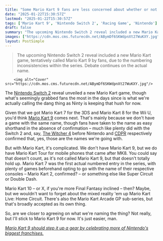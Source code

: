 ```yaml
---
title: "Some Mario Kart 9 fans are less concerned about whether or not the racer will be Nintendo Switch 2's launch title than they are about its name"
date: "2025-01-22T15:30:57Z"
lastmod: "2025-01-22T15:30:57Z"
tags: ['Mario Kart 9', 'Nintendo Switch 2', 'Racing Game', 'Nintendo']
draft: false
summary: "The upcoming Nintendo Switch 2 reveal included a new Mario Kart game, tentatively called Mario Kart 9 by fans,  due to the numbering inconsistencies within the series.  Debate continues on the actual name."
images: ["https://cdn.mos.cms.futurecdn.net/ABymDf6SKWdpnXt27WuKXY.jpg"]
layout: PostSimple
---
```

> The upcoming Nintendo Switch 2 reveal included a new Mario Kart game, tentatively called Mario Kart 9 by fans,  due to the numbering inconsistencies within the series.  Debate continues on the actual name.


        <img alt="Cover" src="https://cdn.mos.cms.futurecdn.net/ABymDf6SKWdpnXt27WuKXY.jpg"/>
        
The [Nintendo Switch 2](https://www.gamesradar.com/platforms/nintendo/nintendo-switch-2-is-coming-this-year-with-a-full-nintendo-switch-2-direct-next-month/) reveal unveiled a new Mario Kart game, though what's seemingly grabbed fans the most in the days since is what we're actually calling the dang thing as Ninty is keeping that hush for now.

Given that we got Mario Kart 7 for the 3DS and Mario Kart 8 for the Wii U, you'd think [Mario Kart 9](https://www.gamesradar.com/mario-kart-9-guide/) comes next. That's mainly because we don't have a game with the same name, though fans have taken to the name as easy shorthand in the absence of confirmation – much like plenty did with the Switch 2 and, say, [The Witcher 4](https://www.gamesradar.com/games/the-witcher/the-witcher-4-guide/) before Nintendo and [CDPR](https://www.gamesradar.com/tag/cd-projekt-red/) respectively confirmed that, yes, those are the names we're going with.

But with Mario Kart, it's complicated. We don't have Mario Kart 9, but we do have Mario Kart Tour for mobile phones that came after MK8. You could say that doesn't count, as it's not called Mario Kart 9, but that doesn't totally hold up. Mario Kart 7 was the first actual numbered entry in the series, with plenty of games beforehand opting to go with the name of their respective consoles – Mario Kart 2, confirmed? – or something else like Super Circuit or Double Dash.

Mario Kart 10 – or X, if you're more Final Fantasy inclined – then? Maybe, but we wouldn't want to forget about the mixed reality 'em up Mario Kart Live: Home Circuit. There's also the Mario Kart Arcade GP sub-series, but that's broadly accepted as its own thing.

So, are we closer to agreeing on what we're naming the thing? Not really, but I'll stick to Mario Kart 9 for now. It's just easier, man.

[<em>Mario Kart 9 should step it up a gear by celebrating more of Nintendo's biggest franchises.</em>](https://www.gamesradar.com/games/racing/mario-kart-9-should-step-it-up-a-gear-by-celebrating-more-of-nintendos-biggest-franchises/)
        
